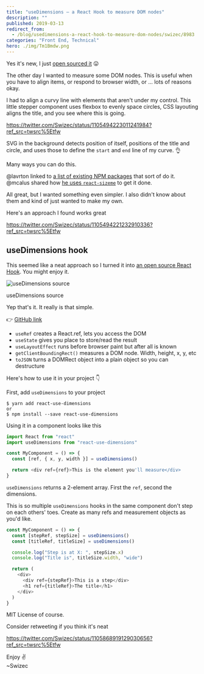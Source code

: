 ```yaml
---
title: "useDimensions – a React Hook to measure DOM nodes"
description: ""
published: 2019-03-13
redirect_from:
  - /blog/usedimensions-a-react-hook-to-measure-dom-nodes/swizec/8983
categories: "Front End, Technical"
hero: ./img/Tm1Bmdw.png
---
```


Yes it's new, I just [open sourced it](https://github.com/Swizec/useDimensions) 😛

The other day I wanted to measure some DOM nodes. This is useful when you have to align items, or respond to browser width, or ... lots of reasons okay.

I had to align a curvy line with elements that aren't under my control. This little stepper component uses flexbox to evenly space circles, CSS layouting aligns the title, and you see where this is going.

https://twitter.com/Swizec/status/1105494223011241984?ref_src=twsrc%5Etfw

SVG in the background detects position of itself, positions of the title and circle, and uses those to define the `start` and `end` line of my curve. 👌

Many ways you can do this.

@lavrton linked to [a list of existing NPM packages](https://www.npmjs.com/search?q=hook%20size) that sort of do it. @mcalus shared how [he uses `react-sizeme`](https://github.com/mcalus3/open-fraksl/blob/master/src/components/DomainComponents/DrawingComponents/FractalStage.tsx) to get it done.

All great, but I wanted something even simpler. I also didn't know about them and kind of just wanted to make my own.

Here's an approach I found works great

https://twitter.com/Swizec/status/1105494221232910336?ref_src=twsrc%5Etfw

## useDimensions hook

This seemed like a neat approach so I turned it into [an open source React Hook](https://github.com/Swizec/useDimensions). You might enjoy it.

![useDimensions source](./img/Tm1Bmdw.png)

useDimensions source

Yep that's it. It really is that simple.

👉 [GitHub link](https://github.com/Swizec/useDimensions)

- `useRef` creates a React.ref, lets you access the DOM
- `useState` gives you place to store/read the result
- `useLayoutEffect` runs before browser paint but after all is known
- `getClientBoundingRect()` measures a DOM node. Width, height, x, y, etc
- `toJSON` turns a DOMRect object into a plain object so you can destructure

Here's how to use it in your project 👇

First, add `useDimensions` to your project

    $ yarn add react-use-dimensions
    or
    $ npm install --save react-use-dimensions

Using it in a component looks like this

```javascript
import React from "react"
import useDimensions from "react-use-dimensions"

const MyComponent = () => {
  const [ref, { x, y, width }] = useDimensions()

  return <div ref={ref}>This is the element you'll measure</div>
}
```

`useDimensions` returns a 2-element array. First the `ref`, second the dimensions.

This is so multiple `useDimensions` hooks in the same component don't step on each others' toes. Create as many refs and measurement objects as you'd like.

```javascript
const MyComponent = () => {
  const [stepRef, stepSize] = useDimensions()
  const [titleRef, titleSize] = useDimensions()

  console.log("Step is at X: ", stepSize.x)
  console.log("Title is", titleSize.width, "wide")

  return (
    <div>
      <div ref={stepRef}>This is a step</div>
      <h1 ref={titleRef}>The title</h1>
    </div>
  )
}
```

MIT License of course.

Consider retweeting if you think it's neat

https://twitter.com/Swizec/status/1105868919129030656?ref_src=twsrc%5Etfw

Enjoy ✌️<br/> ~Swizec
